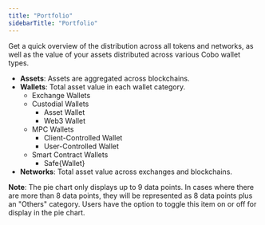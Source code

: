 ```yaml
---
title: "Portfolio"
sidebarTitle: "Portfolio"
---
```


Get a quick overview of the distribution across all tokens and networks, as well as the value of your assets distributed across various Cobo wallet types.

- **Assets**: Assets are aggregated across blockchains.
- **Wallets**: Total asset value in each wallet category.
    - Exchange Wallets
    - Custodial Wallets
        - Asset Wallet
        - Web3 Wallet
    - MPC Wallets
        - Client-Controlled Wallet
        - User-Controlled Wallet
    - Smart Contract Wallets
        - Safe&#123;Wallet&#125;
- **Networks**: Total asset value across exchanges and blockchains.

**Note**: The pie chart only displays up to 9 data points. In cases where there are more than 8 data points, they will be represented as 8 data points plus an "Others" category. Users have the option to toggle this item on or off for display in the pie chart.